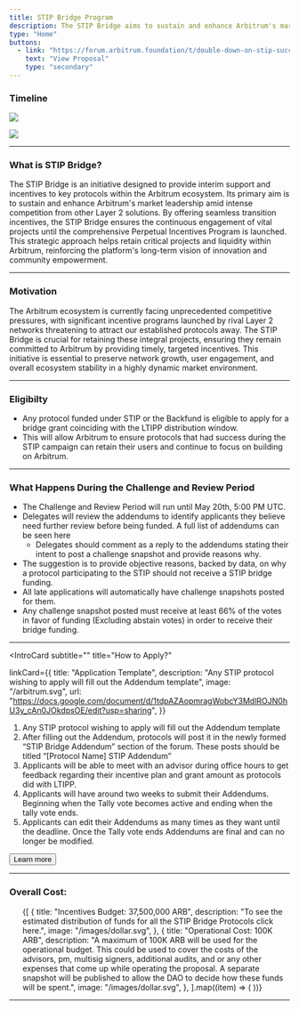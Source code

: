 ```yaml
---
title: STIP Bridge Program
description: The STIP Bridge aims to sustain and enhance Arbitrum's market leadership by providing interim support to key protocols amidst intense competition from other Layer 2 solutions. It ensures continuous engagement of vital projects within the Arbitrum ecosystem until the Perpetual Incentives Program is launched.
type: "Home"
buttons:
  - link: "https://forum.arbitrum.foundation/t/double-down-on-stip-successes-stip-bridge/22353"
    text: "View Proposal"
    type: "secondary"
---
```


### Timeline

<div className="hidden md:block">

![](./assets/timeline.svg)

</div>

<div className="md:hidden">

![](./assets/timeline-mobile.svg)

</div>

---

### What is STIP Bridge?

The STIP Bridge is an initiative designed to provide interim support and incentives to key protocols within the Arbitrum ecosystem. Its primary aim is to sustain and enhance Arbitrum's market leadership amid intense competition from other Layer 2 solutions. By offering seamless transition incentives, the STIP Bridge ensures the continuous engagement of vital projects until the comprehensive Perpetual Incentives Program is launched. This strategic approach helps retain critical projects and liquidity within Arbitrum, reinforcing the platform's long-term vision of innovation and community empowerment.

---

### Motivation

The Arbitrum ecosystem is currently facing unprecedented competitive pressures, with significant incentive programs launched by rival Layer 2 networks threatening to attract our established protocols away. The STIP Bridge is crucial for retaining these integral projects, ensuring they remain committed to Arbitrum by providing timely, targeted incentives. This initiative is essential to preserve network growth, user engagement, and overall ecosystem stability in a highly dynamic market environment.

---

### Eligibilty

- Any protocol funded under STIP or the Backfund is eligible to apply for a bridge grant coinciding with the LTIPP distribution window.
- This will allow Arbitrum to ensure protocols that had success during the STIP campaign can retain their users and continue to focus on building on Arbitrum.

---

### What Happens During the Challenge and Review Period

- The Challenge and Review Period will run until May 20th, 5:00 PM UTC.
- Delegates will review the addendums to identify applicants they believe need further review before being funded. A full list of addendums can be seen here
  - Delegates should comment as a reply to the addendums stating their intent to post a challenge snapshot and provide reasons why.
- The suggestion is to provide objective reasons, backed by data, on why a protocol participating to the STIP should not receive a STIP bridge funding.
- All late applications will automatically have challenge snapshots posted for them.
- Any challenge snapshot posted must receive at least 66% of the votes in favor of funding (Excluding abstain votes) in order to receive their bridge funding.

---


<IntroCard
subtitle=""
title="How to Apply?"

linkCard={{
        title: "Application Template",
        description:
          "Any STIP protocol wishing to apply will fill out the Addendum template",
        image: "/arbitrum.svg",
        url: "https://docs.google.com/document/d/1tdpAZAopmragWobcY3MdlROJN0hU3y_cAn0JOkdpsOE/edit?usp=sharing",
      }}

>

1. Any STIP protocol wishing to apply will fill out the Addendum template
2. After filling out the Addendum, protocols will post it in the newly formed “STIP Bridge Addendum” section of the forum. These posts should be titled “[Protocol Name] STIP Addendum”
3. Applicants will be able to meet with an advisor during office hours to get feedback regarding their incentive plan and grant amount as protocols did with LTIPP.
4. Applicants will have around two weeks to submit their Addendums. Beginning when the Tally vote becomes active and ending when the tally vote ends.
5. Applicants can edit their Addendums as many times as they want until the deadline. Once the Tally vote ends Addendums are final and can no longer be modified.

<Button href="https://forum.arbitrum.foundation/t/updates-to-the-stip-bridge-timeline/23723" variant="secondary" arrow>Learn more</Button>
</IntroCard>

---

### Overall Cost:


<ul class={"not-prose grid  gap-4 md:grid-cols-2  md:gap-8 lg:gap-6"}>
  {[
    {
      title: "Incentives Budget: 37,500,000 ARB",
      description:
        "To see the estimated distribution of funds for all the STIP Bridge Protocols click here.",
      image: "/images/dollar.svg",
    },
    {
      title: "Operational Cost: 100K ARB",
      description:
        "A maximum of 100K ARB will be used for the operational budget. This could be used to cover the costs of the advisors, pm, multisig signers, additional audits, and or any other expenses that come up while operating the proposal. A separate snapshot will be published to allow the DAO to decide how these funds will be spent.",
      image: "/images/dollar.svg",
    },
  ].map((item) => (
    <InfoCard {...item} normal={true} />
  ))}
</ul>

---
